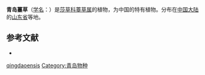 {{Speciesbox
| name = 青岛薹草
| status = 
| status_system = 
| image =
| genus = Carex
| species = qingdaoensis
| authority = F. Z. Li et S. J. Fan
}}

'''青岛薹草'''（[[学名|学名]]：{{lang|la|''Carex qingdaoensis''}}）是[[莎草科|莎草科]][[薹草属|薹草属]]的植物，为中国的特有植物。分布在[[中国大陆|中国大陆]]的[[山东省|山东省]]等地。

== 参考文献 ==
<div class="references-small">
* {{cite web| url =http://www.bioinfo.cn/db05/KmzwSpecies.php?action=view&id=6795| title =青岛薹草| work =《中国高等植物数据库全库》| publisher =中国科学院微生物研究所| author =昆明植物研究所| accessdate =2009-02-24| deadurl =yes| archiveurl =https://web.archive.org/web/20160305021014/http://www.bioinfo.cn/db05/KmzwSpecies.php?action=view&id=6795| archivedate =2016-03-05}}
</div>
{{Taxonbar|from=Q2938620}}

{{DEFAULTSORT:Carex qingdaoensis}}
[[Category:薹草属|qingdaoensis]]
[[Category:青岛物种|Category:青岛物种]]


{{Carex-stub}}